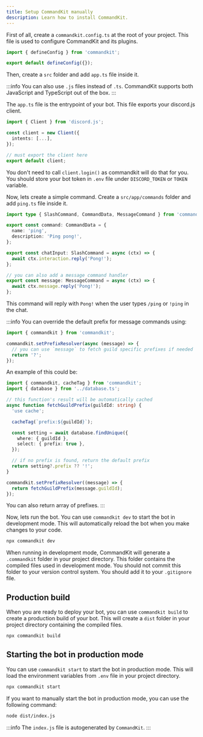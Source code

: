```yaml
---
title: Setup CommandKit manually
description: Learn how to install CommandKit.
---
```



First of all, create a `commandkit.config.ts` at the root of your project. This file is used to configure CommandKit and its plugins.

```ts
import { defineConfig } from 'commandkit';

export default defineConfig({});
```

Then, create a `src` folder and add `app.ts` file inside it.

:::info
You can also use `.js` files instead of `.ts`. CommandKit supports both JavaScript and TypeScript out of the box.
:::

The `app.ts` file is the entrypoint of your bot. This file exports your discord.js client.

```ts
import { Client } from 'discord.js';

const client = new Client({
  intents: [...],
});

// must export the client here
export default client;
```

You don't need to call `client.login()` as commandkit will do that for you. You should store your bot token in `.env` file under `DISCORD_TOKEN` or `TOKEN` variable.

Now, lets create a simple command. Create a `src/app/commands` folder and add `ping.ts` file inside it.

```ts
import type { SlashCommand, CommandData, MessageCommand } from 'commandkit';

export const command: CommandData = {
  name: 'ping',
  description: 'Ping pong!',
};

export const chatInput: SlashCommand = async (ctx) => {
  await ctx.interaction.reply('Pong!');
};

// you can also add a message command handler
export const message: MessageCommand = async (ctx) => {
  await ctx.message.reply('Pong!');
};
```

This command will reply with `Pong!` when the user types `/ping` or `!ping` in the chat.

:::info
You can override the default prefix for message commands using:

```ts
import { commandkit } from 'commandkit';

commandkit.setPrefixResolver(async (message) => {
  // you can use `message` to fetch guild specific prefixes if needed
  return '?';
});
```

An example of this could be:

```ts
import { commandkit, cacheTag } from 'commandkit';
import { database } from '../database.ts';

// this function's result will be automatically cached
async function fetchGuildPrefix(guildId: string) {
  'use cache';

  cacheTag(`prefix:${guildId}`);

  const setting = await database.findUnique({
    where: { guildId },
    select: { prefix: true },
  });

  // if no prefix is found, return the default prefix
  return setting?.prefix ?? '!';
}

commandkit.setPrefixResolver((message) => {
  return fetchGuildPrefix(message.guildId);
});
```

You can also return array of prefixes.
:::

Now, lets run the bot. You can use `commandkit dev` to start the bot in development mode. This will automatically reload the bot when you make changes to your code.

```sh
npx commandkit dev
```

When running in development mode, CommandKit will generate a `.commandkit` folder in your project directory. This folder contains the compiled files used in development mode. You should not commit this folder to your version control system. You should add it to your `.gitignore` file.

## Production build

When you are ready to deploy your bot, you can use `commandkit build` to create a production build of your bot. This will create a `dist` folder in your project directory containing the compiled files.

```sh
npx commandkit build
```

## Starting the bot in production mode

You can use `commandkit start` to start the bot in production mode. This will load the environment variables from `.env` file in your project directory.

```sh
npx commandkit start
```

If you want to manually start the bot in production mode, you can use the following command:

```sh
node dist/index.js
```

:::info
The `index.js` file is autogenerated by `CommandKit`.
:::

